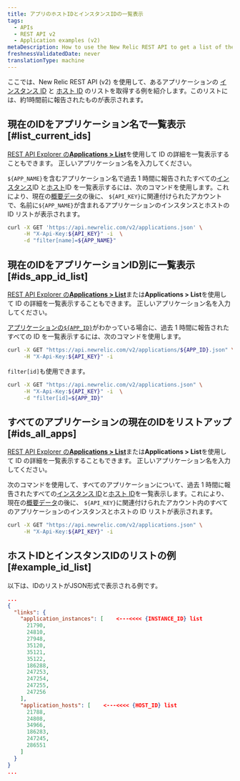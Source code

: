 ```yaml
---
title: アプリのホストIDとインスタンスIDの一覧表示
tags:
  - APIs
  - REST API v2
  - Application examples (v2)
metaDescription: How to use the New Relic REST API to get a list of the instance and host IDs for an application.
freshnessValidatedDate: never
translationType: machine
---
```


ここでは、New Relic REST API (v2) を使用して、あるアプリケーションの [インスタンス ID](/docs/apis/rest-api-v2/requirements/listing-host-instance-application-server-ids#locating_instance_id) と [ホスト ID](/docs/apis/rest-api-v2/requirements/listing-host-instance-application-server-ids#locating_host_id) のリストを取得する例を紹介します。このリストには、約1時間前に報告されたものが表示されます。

## 現在のIDをアプリケーション名で一覧表示 [#list_current_ids]

[REST API Explorer の<DoNotTranslate>**Applications > List**</DoNotTranslate>](/docs/apis/using-the-api-explorer)を使用して ID の詳細を一覧表示することもできます。 正しいアプリケーション名を入力してください。

`${APP_NAME}`を含むアプリケーション名で過去 1 時間に報告されたすべての[インスタンス](/docs/apis/rest-api-v2/requirements/listing-host-instance-application-server-ids#locating_instance_id)ID と[ホスト](/docs/apis/rest-api-v2/requirements/listing-host-instance-application-server-ids#locating_host_id)ID を一覧表示するには、次のコマンドを使用します。これにより、現在の[概要データ](/docs/apis/rest-api-v2/application-examples-v2/summary-data-examples-v2#app)の後に、 `${API_KEY}`に関連付けられたアカウントで、名前に`${APP_NAME}`が含まれるアプリケーションのインスタンスとホストの ID リストが表示されます。

```bash
curl -X GET 'https://api.newrelic.com/v2/applications.json' \
     -H "X-Api-Key:${API_KEY}" -i  \
     -d "filter[name]=${APP_NAME}"
```

## 現在のIDをアプリケーションID別に一覧表示 [#ids_app_id_list]

[REST API Explorer の<DoNotTranslate>**Applications > List**</DoNotTranslate>](/docs/apis/using-the-api-explorer)または<DoNotTranslate>**Applications > List**</DoNotTranslate>を使用して ID の詳細を一覧表示することもできます。 正しいアプリケーション名を入力してください。

[アプリケーションの`${APP_ID}`](/docs/apis/rest-api-v2/application-examples-v2/listing-your-app-id-metric-data-v2)がわかっている場合に、過去 1 時間に報告されたすべての ID を一覧表示するには、次のコマンドを使用します。

```bash
curl -X GET "https://api.newrelic.com/v2/applications/${APP_ID}.json" \
     -H "X-Api-Key:${API_KEY}" -i
```

`filter[id]`も使用できます。

```bash
curl -X GET "https://api.newrelic.com/v2/applications.json" \
     -H "X-Api-Key:${API_KEY}" -i  \
     -d "filter[id]=${APP_ID}"
```

## すべてのアプリケーションの現在のIDをリストアップ [#ids_all_apps]

[REST API Explorer の<DoNotTranslate>**Applications > List**</DoNotTranslate>](/docs/apis/using-the-api-explorer)または<DoNotTranslate>**Applications > List**</DoNotTranslate>を使用して ID の詳細を一覧表示することもできます。 正しいアプリケーション名を入力してください。

次のコマンドを使用して、すべてのアプリケーションについて、過去 1 時間に報告されたすべての[インスタンス ID](/docs/apis/rest-api-v2/requirements/listing-host-instance-application-server-ids#locating_instance_id)と[ホスト ID](/docs/apis/rest-api-v2/requirements/listing-host-instance-application-server-ids#locating_host_id)を一覧表示します。これにより、現在の[概要データ](/docs/apis/rest-api-v2/application-examples-v2/summary-data-examples-v2#app)の後に、 `${API_KEY}`に関連付けられたアカウント内のすべてのアプリケーションのインスタンスとホストの ID リストが表示されます。

```bash
curl -X GET "https://api.newrelic.com/v2/applications.json" \
     -H "X-Api-Key:${API_KEY}" -i
```

## ホストIDとインスタンスIDのリストの例 [#example_id_list]

以下は、IDのリストがJSON形式で表示される例です。

```json
...
{  
  "links": {
    "application_instances": [    <---<<<< {INSTANCE_ID} list
      21790,
      24810,
      27948,
      35120,
      35121,
      35122,
      186288,
      247253,
      247254,
      247255,
      247256
    ],
    "application_hosts": [    <---<<<< {HOST_ID} list
      21788,
      24808,
      34966,
      186283,
      247245,
      286551
    ]
  }
}
...
```